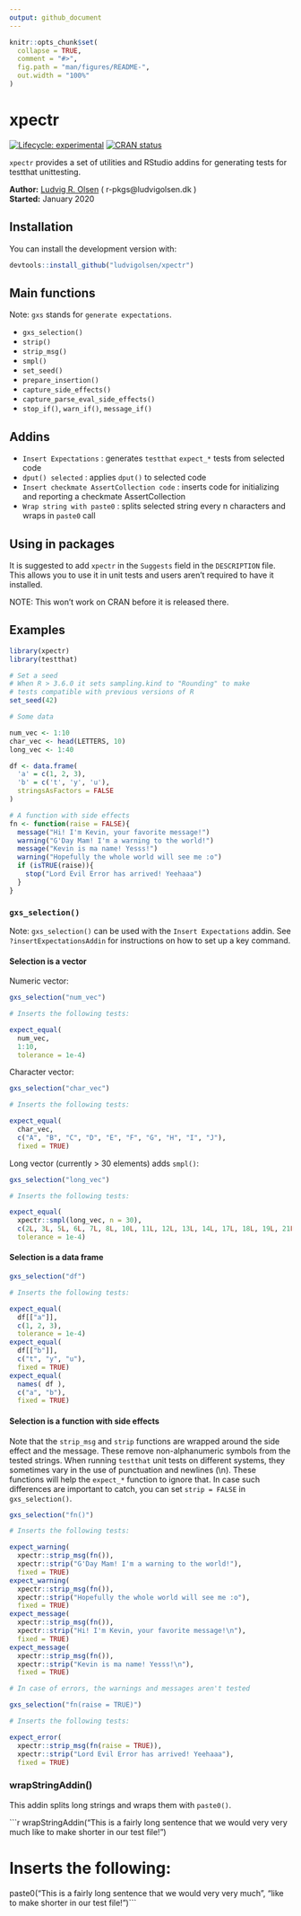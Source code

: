 ```yaml
---
output: github_document
---
```


<!-- README.md is generated from README.Rmd. Please edit that file -->

```r
knitr::opts_chunk$set(
  collapse = TRUE,
  comment = "#>",
  fig.path = "man/figures/README-",
  out.width = "100%"
)
```

# xpectr

<!-- badges: start -->
[![Lifecycle: experimental](https://img.shields.io/badge/lifecycle-experimental-orange.svg)](https://www.tidyverse.org/lifecycle/#experimental)
[![CRAN status](https://www.r-pkg.org/badges/version/xpectr)](https://CRAN.R-project.org/package=xpectr)
<!-- badges: end -->

`xpectr` provides a set of utilities and RStudio addins for generating tests for testthat unittesting.

**Author:** [Ludvig R. Olsen](http://ludvigolsen.dk/) ( r-pkgs@ludvigolsen.dk ) <br/>
**Started:** January 2020 

## Installation

You can install the development version with:

```r
devtools::install_github("ludvigolsen/xpectr")
```


## Main functions

Note: `gxs` stands for `generate expectations`.

* `gxs_selection()` 
* `strip()`
* `strip_msg()`
* `smpl()`
* `set_seed()`
* `prepare_insertion()`
* `capture_side_effects()`
* `capture_parse_eval_side_effects()`
* `stop_if()`, `warn_if()`, `message_if()`

## Addins

* `Insert Expectations` : generates `testthat` `expect_*` tests from selected code
* `dput() selected` : applies `dput()` to selected code
* `Insert checkmate AssertCollection code` : inserts code for initializing and reporting a checkmate AssertCollection
* `Wrap string with paste0` : splits selected string every n characters and wraps in `paste0` call

## Using in packages

It is suggested to add `xpectr` in the `Suggests` field in the `DESCRIPTION` file. 
This allows you to use it in unit tests and users aren't required to have it installed.

NOTE: This won't work on CRAN before it is released there.

## Examples

```r
library(xpectr)
library(testthat)

# Set a seed
# When R > 3.6.0 it sets sampling.kind to "Rounding" to make
# tests compatible with previous versions of R
set_seed(42)
```

```r
# Some data

num_vec <- 1:10
char_vec <- head(LETTERS, 10)
long_vec <- 1:40

df <- data.frame(
  'a' = c(1, 2, 3),
  'b' = c('t', 'y', 'u'),
  stringsAsFactors = FALSE
)

# A function with side effects
fn <- function(raise = FALSE){
  message("Hi! I'm Kevin, your favorite message!")
  warning("G'Day Mam! I'm a warning to the world!")
  message("Kevin is ma name! Yesss!")
  warning("Hopefully the whole world will see me :o")
  if (isTRUE(raise)){
    stop("Lord Evil Error has arrived! Yeehaaa")
  }
}
```

### `gxs_selection()`

Note: `gxs_selection()` can be used with the `Insert Expectations` addin. See `?insertExpectationsAddin` for instructions on how to set up a key command.

#### Selection is a vector

Numeric vector:
```r
gxs_selection("num_vec")

# Inserts the following tests:

expect_equal(
  num_vec,
  1:10,
  tolerance = 1e-4)
```

Character vector:
```r
gxs_selection("char_vec")

# Inserts the following tests:

expect_equal(
  char_vec,
  c("A", "B", "C", "D", "E", "F", "G", "H", "I", "J"),
  fixed = TRUE)
```

Long vector (currently > 30 elements) adds `smpl()`:
```r
gxs_selection("long_vec")

# Inserts the following tests:

expect_equal(
  xpectr::smpl(long_vec, n = 30),
  c(2L, 3L, 5L, 6L, 7L, 8L, 10L, 11L, 12L, 13L, 14L, 17L, 18L, 19L, 21L, 22L, 23L, 24L, 25L, 26L, 27L, 29L, 30L, 31L, 32L, 35L, 36L, 37L, 38L, 40L),
  tolerance = 1e-4)
```

#### Selection is a data frame

```r
gxs_selection("df")

# Inserts the following tests:

expect_equal(
  df[["a"]],
  c(1, 2, 3),
  tolerance = 1e-4)
expect_equal(
  df[["b"]],
  c("t", "y", "u"),
  fixed = TRUE)
expect_equal(
  names( df ),
  c("a", "b"),
  fixed = TRUE)
```

#### Selection is a function with side effects

Note that the `strip_msg` and `strip` functions are wrapped around the side effect and the message. These remove non-alphanumeric symbols from the tested strings. When running `testthat` unit tests on different systems, they sometimes vary in the use of punctuation and newlines (\\n). These functions will help the `expect_*` function to ignore that. In case such differences are important to catch, you can set `strip = FALSE` in `gxs_selection()`.

```r
gxs_selection("fn()")

# Inserts the following tests:

expect_warning(
  xpectr::strip_msg(fn()),
  xpectr::strip("G'Day Mam! I'm a warning to the world!"),
  fixed = TRUE)
expect_warning(
  xpectr::strip_msg(fn()),
  xpectr::strip("Hopefully the whole world will see me :o"),
  fixed = TRUE)
expect_message(
  xpectr::strip_msg(fn()),
  xpectr::strip("Hi! I'm Kevin, your favorite message!\n"),
  fixed = TRUE)
expect_message(
  xpectr::strip_msg(fn()),
  xpectr::strip("Kevin is ma name! Yesss!\n"),
  fixed = TRUE)

# In case of errors, the warnings and messages aren't tested

gxs_selection("fn(raise = TRUE)")

# Inserts the following tests:

expect_error(
  xpectr::strip_msg(fn(raise = TRUE)),
  xpectr::strip("Lord Evil Error has arrived! Yeehaaa"),
  fixed = TRUE)
```

### wrapStringAddin()

This addin splits long strings and wraps them with `paste0()`.

```r
wrapStringAddin("This is a fairly long sentence that we would very very much like to make shorter in our test file!")

# Inserts the following:

paste0("This is a fairly long sentence that we would very very much ",
       "like to make shorter in our test file!")```

